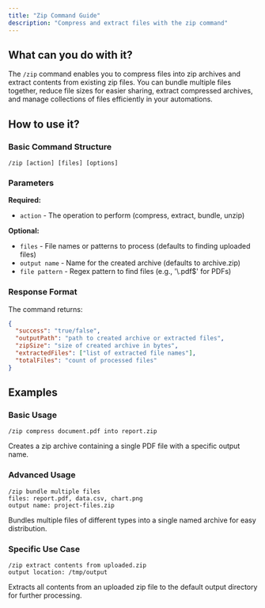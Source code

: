 ```yaml
---
title: "Zip Command Guide"
description: "Compress and extract files with the zip command"
---
```


## What can you do with it?

The `/zip` command enables you to compress files into zip archives and extract contents from existing zip files. You can bundle multiple files together, reduce file sizes for easier sharing, extract compressed archives, and manage collections of files efficiently in your automations.

## How to use it?

### Basic Command Structure
```
/zip [action] [files] [options]
```

### Parameters

**Required:**

- `action` - The operation to perform (compress, extract, bundle, unzip)

**Optional:**

- `files` - File names or patterns to process (defaults to finding uploaded files)
- `output name` - Name for the created archive (defaults to archive.zip)
- `file pattern` - Regex pattern to find files (e.g., '\\.pdf$' for PDFs)

### Response Format

The command returns:
```json
{
  "success": "true/false",
  "outputPath": "path to created archive or extracted files",
  "zipSize": "size of created archive in bytes",
  "extractedFiles": ["list of extracted file names"],
  "totalFiles": "count of processed files"
}
```

## Examples

### Basic Usage
```
/zip compress document.pdf into report.zip
```
Creates a zip archive containing a single PDF file with a specific output name.

### Advanced Usage
```
/zip bundle multiple files
files: report.pdf, data.csv, chart.png
output name: project-files.zip
```
Bundles multiple files of different types into a single named archive for easy distribution.

### Specific Use Case
```
/zip extract contents from uploaded.zip
output location: /tmp/output
```
Extracts all contents from an uploaded zip file to the default output directory for further processing.
